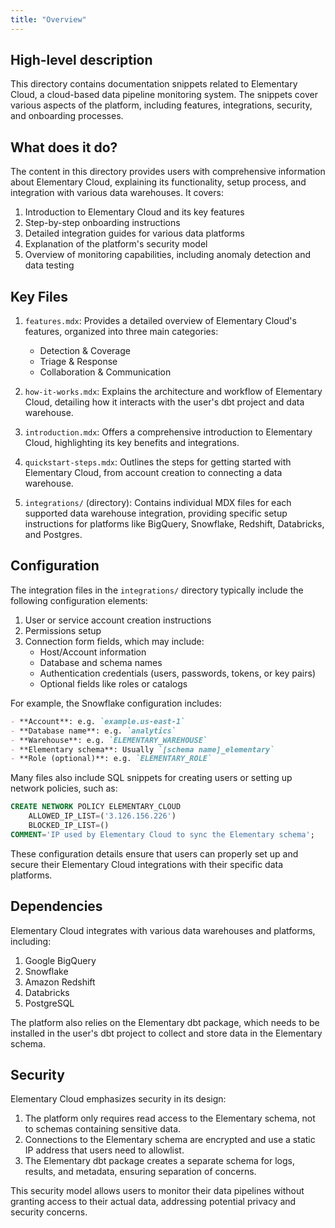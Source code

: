 ```yaml
---
title: "Overview"
---
```


## High-level description
This directory contains documentation snippets related to Elementary Cloud, a cloud-based data pipeline monitoring system. The snippets cover various aspects of the platform, including features, integrations, security, and onboarding processes.

## What does it do?
The content in this directory provides users with comprehensive information about Elementary Cloud, explaining its functionality, setup process, and integration with various data warehouses. It covers:

1. Introduction to Elementary Cloud and its key features
2. Step-by-step onboarding instructions
3. Detailed integration guides for various data platforms
4. Explanation of the platform's security model
5. Overview of monitoring capabilities, including anomaly detection and data testing

## Key Files

1. `features.mdx`: Provides a detailed overview of Elementary Cloud's features, organized into three main categories:
   - Detection & Coverage
   - Triage & Response
   - Collaboration & Communication

2. `how-it-works.mdx`: Explains the architecture and workflow of Elementary Cloud, detailing how it interacts with the user's dbt project and data warehouse.

3. `introduction.mdx`: Offers a comprehensive introduction to Elementary Cloud, highlighting its key benefits and integrations.

4. `quickstart-steps.mdx`: Outlines the steps for getting started with Elementary Cloud, from account creation to connecting a data warehouse.

5. `integrations/` (directory): Contains individual MDX files for each supported data warehouse integration, providing specific setup instructions for platforms like BigQuery, Snowflake, Redshift, Databricks, and Postgres.

## Configuration
The integration files in the `integrations/` directory typically include the following configuration elements:

1. User or service account creation instructions
2. Permissions setup
3. Connection form fields, which may include:
   - Host/Account information
   - Database and schema names
   - Authentication credentials (users, passwords, tokens, or key pairs)
   - Optional fields like roles or catalogs

For example, the Snowflake configuration includes:

```markdown
- **Account**: e.g. `example.us-east-1`
- **Database name**: e.g. `analytics`
- **Warehouse**: e.g. `ELEMENTARY_WAREHOUSE`
- **Elementary schema**: Usually `[schema name]_elementary`
- **Role (optional)**: e.g. `ELEMENTARY_ROLE`
```

Many files also include SQL snippets for creating users or setting up network policies, such as:

```sql
CREATE NETWORK POLICY ELEMENTARY_CLOUD
    ALLOWED_IP_LIST=('3.126.156.226')
    BLOCKED_IP_LIST=()
COMMENT='IP used by Elementary Cloud to sync the Elementary schema';
```

These configuration details ensure that users can properly set up and secure their Elementary Cloud integrations with their specific data platforms.

## Dependencies
Elementary Cloud integrates with various data warehouses and platforms, including:

1. Google BigQuery
2. Snowflake
3. Amazon Redshift
4. Databricks
5. PostgreSQL

The platform also relies on the Elementary dbt package, which needs to be installed in the user's dbt project to collect and store data in the Elementary schema.

## Security
Elementary Cloud emphasizes security in its design:

1. The platform only requires read access to the Elementary schema, not to schemas containing sensitive data.
2. Connections to the Elementary schema are encrypted and use a static IP address that users need to allowlist.
3. The Elementary dbt package creates a separate schema for logs, results, and metadata, ensuring separation of concerns.

This security model allows users to monitor their data pipelines without granting access to their actual data, addressing potential privacy and security concerns.